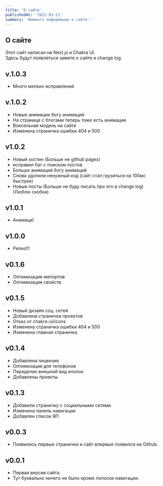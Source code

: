 ```yaml
---
title: 'О сайте'
publishedAt: '2022-03-21'
summary: 'Немного информации о сайте.'
---
```


## О сайте
Этот сайт написан на Next.js и Chakra UI.  
Здесь будут появляться замете о сайте и change log.

## v.1.0.3
* Много мелких исправлений

## v.1.0.2
* Новые анимации богу анимаций
* На странице с блогами теперь тоже есть анимации
* Воксельная модель на сайте
* Изменена страничка ошибки 404 и 500

## v1.0.2
* Новый хостин (Больше не github pages)
* исправил баг с поиском постов
* Больше анимаций богу анимаций
* Снова удолили ненужный код (сайт стал грузиться на 100мс быстрее)
* Новые посты (Больше не буду писать про это в change log)  
(Люблю скобки)

## v1.0.1
* Анимаци!

## v1.0.0
* Релиз!!!

## v0.1.6
* Оптимизация импортов
* Оптимизация свойств

## v0.1.5
* Новый дизайн соц. сетей
* Добавлена страничка проектов
* Отказ от chakra-ui/icons
* Изменена страничка ошибки 404 и 500
* Изменена главная страничка

## v0.1.4
* Добавлена лицензия
* Оптимизация для телефонов
* Переделан внешний вид кнопок
* Добавлены проекты

## v0.1.3
* Добавили страничку с социальными сетями
* Изменена панель навигации
* Добавлен список ЯП

## v0.0.3
* Появились первые странички и сайт впервые появился на Github.

## v0.0.1
* Первая версия сайта.
* Тут буквально ничего не было кроме полоски навигации.
